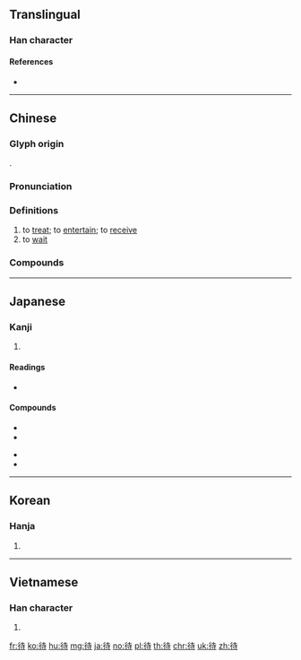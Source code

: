 ==Translingual==

===Han character===
{{Han char|rn=60|rad=彳|as=06|sn=9|four=24241|canj=HOGDI|ids=⿰彳寺}}

====References====
* {{Han ref|kx=0366.050|dkj=10085|dj=0686.110|hdz=20818.070|uh=5F85|ud=24453|bh=ABDD|bd=43997}}

----

==Chinese==
{{zh-forms}}

===Glyph origin===
{{Han etym}}
{{Han compound|彳|寺|ls=psc|c1=s|c2=p}}.

===Pronunciation===
{{zh-pron
|m=dài
|c=daai1,doi6
|h=pfs=thai
|md=
|mn=tāi/thāi
|w=
|mc=y
|oc=y
|cat=v
}}

===Definitions===
{{zh-hanzi}}

# to [[treat]]; to [[entertain]]; to [[receive]]
# to [[wait]]

===Compounds===
{{zh-der|待不見|待人接物|待機|另眼相待|席珍待聘|坐以待斃|待業|待人處世|久待|待慢|亟待|急不可待|倚馬可待|待人處事|待斃|交待|待質|延頸待刃|待媒|可待|刮目相待|可待因|寬待|另眼看待|慢待|含苞待放|厚待|待考|怕不待|安坐待斃|待賈|待詔|待見|待罪羔羊|待產室|待理不理|待機而動|待東|待期|待時而舉|待時而動|待時守分|待時|待旦|待承|待年|待客廳|待客|待字閨中|待字|待好|待報|待售|待古|待制|待到|待價藏珠|待價而沽|待人|待一會兒|企足而待|嗷嗷待哺|待遇|待命|優待月票|待查|優待|優待券|坐而待旦|屈己待人|待產|吐哺待賢|待中|急待|待剛來|以禮相待|守株待兔|善待|對待|恭己待人|不待|待機位置|守先待後|差別待遇|只待|優惠待遇|少待|坐而待斃|便待|偏待|卻待|待罪|不待蓍龜|以逸待勞|待不了|坐以待旦|待茶|待月西廂|不待要|嚴陣以待|包待制|待漏|待物|停待|以佚待勞|待伏|擔待|招待|敢待|推誠待物|相待如賓|枕戈待旦|拭目以待|折節待士|正待|欲待|決不待時|當待|拭目而待|整裝待發|懶待|相待|留待|用逸待勞|祗待|招待券|百端待舉|看待|相待而成|束手待斃|接待|接待員|款待|直待|指日可待|更待何時|百廢待舉|更待干罷|斂手待斃|有待|期待|枕戈待敵|時不我待|掃榻以待|招待所|特惠待遇|賓待|管待|虐待狂|蹺足而待|等待|翹足而待|須待|被虐待狂|虛左以待|計日而待|處世待人|虛位以待|韞櫝待價|韜晦待時|靜待|館待|迎風待月|紅絲待選|蓄勢待發|耽待|逸以待勞|迫不及待|虐待|蘊奇待價|虧待|苦待|藏器待時|自不待言|薄待}}

----

==Japanese==

===Kanji===
{{ja-kanji|grade=3|rs=彳06}}

# {{defn|lang=ja|sort=彳06}}

====Readings====
* {{ja-readings|goon=[[だい]] (dai)|kanon=[[たい]] (tai)|kun=[[まつ]] (matsu)}}

====Compounds====
{{top3}}
* {{ja-r|待機|たいき}}
* {{ja-r|待望|たいぼう}}
{{mid3}}
* {{ja-r|待合室|まちあいしつ}}
* {{ja-r|期待|きたい}}
{{bottom}}

----

==Korean==

===Hanja===
{{ko-hanja|hangeul=대}}

# {{defn|lang=ko|sort=彳06}}

----

==Vietnamese==

===Han character===
{{vi-hantu|[[đãi]], [[đảy]], [[đậy]], [[đẩy]], [[đẫy]], [[đợi]], [[rãi]], [[dợi]], [[đất]], [[được]]|rs=彳06}}

# {{defn|lang=vi|sort=彳06}}

[[fr:待]]
[[ko:待]]
[[hu:待]]
[[mg:待]]
[[ja:待]]
[[no:待]]
[[pl:待]]
[[th:待]]
[[chr:待]]
[[uk:待]]
[[zh:待]]